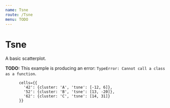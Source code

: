 ```yaml
---
name: Tsne
route: /Tsne
menu: TODO
---
```



# Tsne

A basic scatterplot.

**TODO:** This example is producing an error: `TypeError: Cannot call a class as a function`.

<Playground>
  <div style={{
    width: '200px',
    height: '200px',
  }}>
    <Tsne
    />
  </div>
</Playground>

```
      cells={{
        '42': {cluster: 'A', 'tsne': [-12, 6]},
        '52': {cluster: 'B', 'tsne': [13, -20]},
        '62': {cluster: 'C', 'tsne': [14, 31]}
      }}
```
